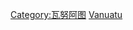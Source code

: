 {{noteTA
|G1=國家
}}
{{Commons category|Government of Vanuatu}}

[[Category:瓦努阿图|Category:瓦努阿图]]
[[Category:大洋洲各國政府|Vanuatu]]